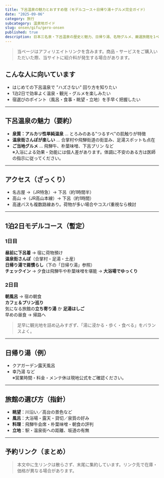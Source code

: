 ```yaml
---
title: 下呂温泉の魅力とおすすめ宿（モデルコース＋日帰り湯＋グルメ完全ガイド）
date: "2025-09-06"
category: 旅行
subcategory: 温泉地ガイド
slug: onsen/gifu/gero-onsen
published: true
description: 日本三名泉・下呂温泉の歴史と魅力、日帰り湯、名物グルメ、厳選旅館を1ページで。1泊2日モデルコース付き。
---
```


<PhotoPending caption="写真は許可が降りたら掲載します（現在は参考イメージのみ／No image）" />

> 当ページはアフィリエイトリンクを含みます。商品・サービスをご購入いただいた際、当サイトに紹介料が発生する場合があります。

## こんな人に向いています #
- はじめての下呂温泉で "ハズさない" 回り方を知りたい
- 1泊2日で効率よく温泉・観光・グルメを楽しみたい
- 宿選びのポイント（風呂・食事・眺望・立地）を手早く把握したい

---

## 下呂温泉の魅力（要約） #
- **泉質：アルカリ性単純温泉** … とろみのある"つるすべ"の肌触りが特徴
- **温泉街さんぽが楽しい** … 合掌村や飛騨街道の街並み、足湯スポットも点在
- **ご当地グルメ** … 飛騨牛、朴葉味噌、下呂プリン など  
※入浴による効果・効能には個人差があります。体調に不安のある方は医師の指示に従ってください。

---

## アクセス（ざっくり） #
- 名古屋 →（JR特急）→ 下呂（約1時間半）
- 高山 →（JR高山本線）→ 下呂（約1時間）
- 高速バスも複数路線あり。荷物が多い場合やコスパ重視なら検討

---

## 1泊2日モデルコース（暫定） #
### 1日目 #
**昼前に下呂着** → 宿に荷物預け  
**温泉街さんぽ**（合掌村・足湯・土産）  
**日帰り湯で肩慣らし**（下の「日帰り湯」参照）  
**チェックイン** → 夕食は飛騨牛や朴葉味噌を堪能 → **大浴場でゆっくり**

### 2日目 #
**朝風呂** → 宿の朝食  
**カフェ＆プリン巡り**  
気になる旅館の**立ち寄り湯** か **足湯はしご**  
早めの昼食 → 帰路へ

> 足早に観光地を詰め込みすぎず、「湯に浸かる・歩く・食べる」をバランスよく。

---

## 日帰り湯（例） #
- クアガーデン露天風呂
- 幸乃湯 など  
※営業時間・料金・メンテ休は現地公式をご確認ください。

---

## 旅館の選び方（指針） #
- **眺望**：川沿い／高台の景色など
- **風呂**：大浴場・露天・貸切／泉質の好み
- **料理**：飛騨牛会席・朴葉味噌・朝食の評判
- **立地**：駅・温泉街への距離、坂道の有無

---

## 予約リンク（まとめ） #
> 本文中に生リンクは散らさず、末尾に集約しています。リンク先で在庫・価格が異なる場合があります。

<BookingLinksGroup>
  <BookingLinksItem name="下呂温泉の宿" rakuten="" jalan="" ikkyu="" yahoo="" />
</BookingLinksGroup>
